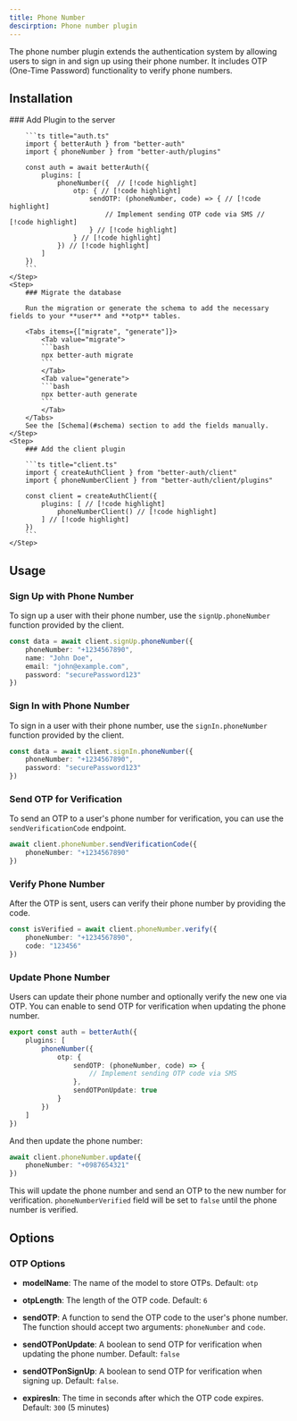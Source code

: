 ```yaml
---
title: Phone Number
descirption: Phone number plugin
---
```


The phone number plugin extends the authentication system by allowing users to sign in and sign up using their phone number. It includes OTP (One-Time Password) functionality to verify phone numbers.

## Installation

<Steps>
    <Step>
        ### Add Plugin to the server

        ```ts title="auth.ts"
        import { betterAuth } from "better-auth"
        import { phoneNumber } from "better-auth/plugins"

        const auth = await betterAuth({
            plugins: [ 
                phoneNumber({  // [!code highlight]
                    otp: { // [!code highlight]
                        sendOTP: (phoneNumber, code) => { // [!code highlight]
                            // Implement sending OTP code via SMS // [!code highlight]
                        } // [!code highlight]
                    } // [!code highlight]
                }) // [!code highlight]
            ] 
        })
        ```
    </Step>
    <Step>
        ### Migrate the database

        Run the migration or generate the schema to add the necessary fields to your **user** and **otp** tables.

        <Tabs items={["migrate", "generate"]}>
            <Tab value="migrate">
            ```bash
            npx better-auth migrate
            ```
            </Tab>
            <Tab value="generate">
            ```bash
            npx better-auth generate
            ```
            </Tab>
        </Tabs>
        See the [Schema](#schema) section to add the fields manually.
    </Step>
    <Step>
        ### Add the client plugin

        ```ts title="client.ts"
        import { createAuthClient } from "better-auth/client"
        import { phoneNumberClient } from "better-auth/client/plugins"

        const client = createAuthClient({
            plugins: [ // [!code highlight]
                phoneNumberClient() // [!code highlight]
            ] // [!code highlight]
        })
        ```
    </Step>
</Steps>

## Usage

### Sign Up with Phone Number

To sign up a user with their phone number, use the `signUp.phoneNumber` function provided by the client.

```ts title="client.ts"
const data = await client.signUp.phoneNumber({
    phoneNumber: "+1234567890",
    name: "John Doe",
    email: "john@example.com",
    password: "securePassword123"
})
```

### Sign In with Phone Number

To sign in a user with their phone number, use the `signIn.phoneNumber` function provided by the client.

```ts title="client.ts"
const data = await client.signIn.phoneNumber({
    phoneNumber: "+1234567890",
    password: "securePassword123"
})
```

### Send OTP for Verification

To send an OTP to a user's phone number for verification, you can use the `sendVerificationCode` endpoint.

```ts title="client.ts"
await client.phoneNumber.sendVerificationCode({
    phoneNumber: "+1234567890"
})
```

### Verify Phone Number

After the OTP is sent, users can verify their phone number by providing the code.

```ts title="client.ts"
const isVerified = await client.phoneNumber.verify({
    phoneNumber: "+1234567890",
    code: "123456"
})
```

### Update Phone Number

Users can update their phone number and optionally verify the new one via OTP. You can enable to send OTP for verification when updating the phone number.

```ts title="auth.ts"
export const auth = betterAuth({
    plugins: [
        phoneNumber({
            otp: {
                sendOTP: (phoneNumber, code) => {
                    // Implement sending OTP code via SMS
                },
                sendOTPonUpdate: true
            }
        })
    ]
})
```

And then update the phone number:

```ts title="client.ts"
await client.phoneNumber.update({
    phoneNumber: "+0987654321"
})
```

This will update the phone number and send an OTP to the new number for verification. `phoneNumberVerified` field will be set to `false` until the phone number is verified.

## Options

### OTP Options 

- **modelName**: The name of the model to store OTPs. Default: `otp`

- **otpLength**: The length of the OTP code. Default: `6`

- **sendOTP**: A function to send the OTP code to the user's phone number. The function should accept two arguments: `phoneNumber` and `code`.

- **sendOTPonUpdate**: A boolean to send OTP for verification when updating the phone number. Default: `false`

- **sendOTPonSignUp**: A boolean to send OTP for verification when signing up. Default: `false`.

- **expiresIn**: The time in seconds after which the OTP code expires. Default: `300` (5 minutes)
